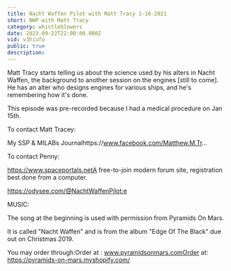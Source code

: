 ```yaml
---
title: Nacht Waffen Pilot with Matt Tracy 1-16-2021
short: NWP with Matt Tracy
category: whistleblowers
date: 2023-09-22T22:00:00.000Z
vid: v3hiufo
public: true
description:
---
```

Matt Tracy starts telling us about the science used by his alters in Nacht Waffen, the background to another session on the engines [still to come]. He has an alter who designs engines for various ships, and he's remembering how it's done.

This episode was pre-recorded because I had a medical procedure on Jan 15th.

To contact Matt Tracey:

My SSP & MILABs Journalhttps://www.facebook.com/Matthew.M.Tr...

To contact Penny:

https://www.spaceportals.net​A free-to-join modern forum site, registration best done from a computer.

https://odysee.com/@NachtWaffenPilot:e

MUSIC:

The song at the beginning is used with permission from Pyramids On Mars.

It is called "Nacht Waffen" and is from the album "Edge Of The Black" due out on Christmas 2019.

You may order through:Order at : www.pyramidsonmars.comOrder at: https://pyramids-on-mars.myshopify.com/
